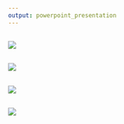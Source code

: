 ```yaml
---
output: powerpoint_presentation
---
```

![](/Users/sarahgaichas/Documents/Work/Presentations/presentations/IEA/BluefishRT_2022-12-07/summaryppt/BluefishRT_ForageIndexSummary_01.png)
---
![](/Users/sarahgaichas/Documents/Work/Presentations/presentations/IEA/BluefishRT_2022-12-07/summaryppt/BluefishRT_ForageIndexSummary_02.png)
---
![](/Users/sarahgaichas/Documents/Work/Presentations/presentations/IEA/BluefishRT_2022-12-07/summaryppt/BluefishRT_ForageIndexSummary_03.png)
---
![](/Users/sarahgaichas/Documents/Work/Presentations/presentations/IEA/BluefishRT_2022-12-07/summaryppt/BluefishRT_ForageIndexSummary_04.png)
---